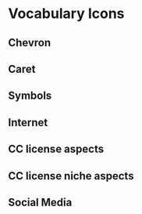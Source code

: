 
<Meta title="Icons"/>

# Vocabulary Icons

## Chevron
<IconGallery>
    <IconItem name="chevron-up">
      <i class="icon chevron-up"></i>
    </IconItem>
    <IconItem name="chevron-right">
      <i class="icon chevron-right"></i>
    </IconItem>
    <IconItem name="chevron-down">
      <i class="icon chevron-down"></i>
    </IconItem>
    <IconItem name="chevron-left">
     <i class="icon chevron-left"></i>
    </IconItem>
  </IconGallery>

## Caret
<IconGallery>
    <IconItem name="caret-right">
      <i class="icon caret-right"></i>
    </IconItem>
    <IconItem name="caret-down">
      <i class="icon caret-down"></i>
    </IconItem>
  </IconGallery>


## Symbols

<IconGallery>
    <IconItem name="tick">
      <i class="icon tick"></i>
    </IconItem>
    <IconItem name="cross">
      <i class="icon cross"></i>
    </IconItem>
     <IconItem name="circle-filled">
     <i class="icon circle-filled"></i>
    </IconItem>
    <IconItem name="circle-outline">
     <i class="icon circle-outline"></i>
    </IconItem>
  </IconGallery>
  

## Internet

<IconGallery>
    <IconItem name="search">
      <i class="icon search"></i>
    </IconItem>
    <IconItem name="info">
      <i class="icon info"></i>
    </IconItem>
     <IconItem name="globe">
     <i class="icon globe"></i>
    </IconItem>
    <IconItem name="external-link">
      <i class="icon external-link"></i>
    </IconItem>
  </IconGallery>
 

## CC license aspects


<IconGallery>
    <IconItem name="cc-logo">
      <i class="icon cc-logo"></i>
    </IconItem>
    <IconItem name="cc-by">
      <i class="icon cc-by"></i>
    </IconItem>
     <IconItem name="cc-nc">
     <i class="icon cc-nc"></i>
    </IconItem>
    <IconItem name="cc-nc-eu">
      <i class="icon cc-nc-eu"></i>
    </IconItem>
    <IconItem name="cc-nc-jp">
      <i class="icon cc-nc-jp"></i>
    </IconItem>
    <IconItem name="cc-nd">
     <i class="icon cc-nd"></i>
    </IconItem>
     <IconItem name="cc-sa">
     <i class="icon cc-sa"></i>
    </IconItem>
    <IconItem name="cc-zero">
     <i class="icon cc-zero"></i>
    </IconItem>
    <IconItem name="cc-pd">
     <i class="icon cc-pd"></i>
    </IconItem>
    <IconItem name="cc-pd-alt">
     <i class="icon cc-pd-alt"></i>
    </IconItem>
  </IconGallery>
 

## CC license niche aspects

<IconGallery>
    <IconItem name="cc-sampling">
      <i class="icon cc-sampling"></i>
    </IconItem>
    <IconItem name="cc-sampling-plus">
      <i class="icon cc-sampling-plus"></i>
    </IconItem>
     <IconItem name="cc-remix">
     <i class="icon cc-remix"></i>
    </IconItem>
    <IconItem name="cc-share">
      <i class="icon cc-share"></i>
    </IconItem>
  </IconGallery>
 

## Social Media 

<IconGallery>
    <IconItem name="facebook">
      <i class="icon facebook"></i>
    </IconItem>
    <IconItem name="twitter">
      <i class="icon twitter"></i>
    </IconItem>
     <IconItem name="instagram">
      <i class="icon instagram"></i>
    </IconItem>
  </IconGallery>
 